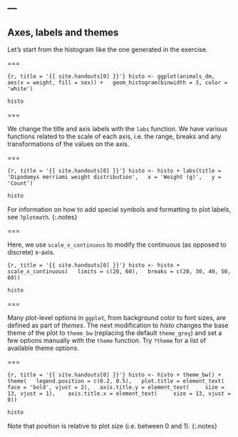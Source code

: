 ---
---

## Axes, labels and themes

Let's start from the histogram like the one generated in the exercise.

===

```{r, title = '{{ site.handouts[0] }}'}
histo <- ggplot(animals_dm,
  aes(x = weight, fill = sex)) +
  geom_histogram(binwidth = 3, color = 'white')
```
```r
histo
```

===

We change the title and axis labels with the `labs` function. We have various functions related to the scale of each axis, i.e. the range, breaks and any transformations of the values on the axis.

===

```{r, title = '{{ site.handouts[0] }}'}
histo <- histo + labs(title =
  'Dipodomys merriami weight distribution',
  x = 'Weight (g)',
  y = 'Count')
```
```r
histo
```

For information on how to add special symbols and formatting to plot labels, see `?plotmath`.
{:.notes}

===

Here, we use `scale_x_continuous` to modify the continuous (as opposed to discrete) x-axis.

```{r, title = '{{ site.handouts[0] }}'}
histo <- histo + scale_x_continuous(
  limits = c(20, 60),
  breaks = c(20, 30, 40, 50, 60))
```
```r
histo
```

===

Many plot-level options in `ggplot`, from background color to font sizes, are defined as part of *themes*. The next modification to *histo* changes the base theme of the plot to `theme_bw` (replacing the default `theme_grey`) and set a few options manually with the `theme` function. Try `?theme` for a list of available theme options.

===

```{r, title = '{{ site.handouts[0] }}'}
histo <- histo + theme_bw() + theme(
  legend.position = c(0.2, 0.5),
  plot.title = element_text(
    face = 'bold', vjust = 2),
  axis.title.y = element_text(
    size = 13, vjust = 1), 
  axis.title.x = element_text(
    size = 13, vjust = 0))
```
```r
histo
```

Note that position is relative to plot size (i.e. between 0 and 1).
{:.notes}
